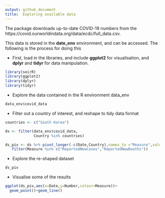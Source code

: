 ```yaml
---
output: github_document
title:  Exploring available data
---
```


<!-- README.md is generated from README.Rmd. Please edit that file -->
The package downloads up-to-date COVID-19 numbers from the https://covid.ourworldindata.org/data/ecdc/full_data.csv. 

This data is stored in the **date_env** environment, and can be accessed. The following is the process for doing this

* First, load in the libraries, and include **ggplot2** for visualisation, and **dplyr** and **tidyr** for data manipulation.

```r
library(seirR)
library(ggplot2)
library(dplyr)
library(tidyr)
```

* Explore the data contained in the R environment data_env

```r
data_env$covid_data
```

* Filter out a country of interest, and reshape to tidy data format

```r
countries <- c("South Korea")

ds <- filter(data_env$covid_data,
             Country %in% countries)

ds_piv <- ds %>% pivot_longer(-c(Date,Country),names_to ="Measure",values_to = "Number") %>%
   filter(Measure %in% c("ReportedNewCases","ReportedNewDeaths"))
```

* Explore the re-shaped dataset
```r
ds_piv
```

* Visualise some of the results

```r
ggplot(ds_piv,aes(x=Date,y=Number,colour=Measure))+
  geom_point()+geom_line()
```

